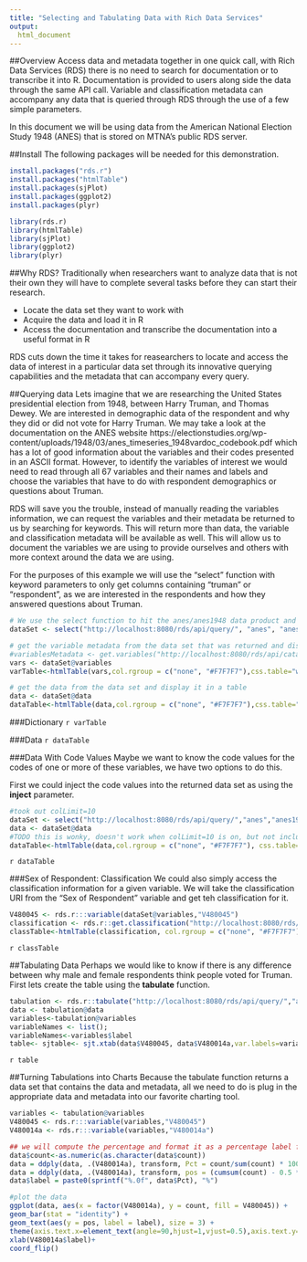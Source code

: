 ```yaml
---
title: "Selecting and Tabulating Data with Rich Data Services"
output:
  html_document
---
```


##Overview
Access data and metadata together in one quick call, with Rich Data Services (RDS) there is no need to search for documentation or to transcribe it into R. Documentation is provided to users along side the data through the same API call. Variable and classification metadata can accompany any data that is queried through RDS through the use of a few simple parameters.

In this document we will be using data from the American National Election Study 1948 (ANES) that is stored on MTNA's public RDS server. 

##Install
The following packages will be needed for this demonstration.
```r
install.packages("rds.r")
install.packages("htmlTable")
install.packages(sjPlot)
install.packages(ggplot2)
install.packages(plyr)
```
```r
library(rds.r)
library(htmlTable)
library(sjPlot)
library(ggplot2)
library(plyr)
```

##Why RDS?
Traditionally when researchers want to analyze data that is not their own they will have to complete several tasks before they can start their research. 

* Locate the data set they want to work with
* Acquire the data and load it in R
* Access the documentation and transcribe the documentation into a useful format in R

RDS cuts down the time it takes for reasearchers to locate and access the data of interest in a particular data set through its innovative querying capabilities and the metadata that can accompany every query.

##Querying data
Lets imagine that we are researching the United States presidential election from 1948, between Harry Truman, and Thomas Dewey. We are interested in demographic data of the respondent and why they did or did not vote for Harry Truman. We may take a look at the documentation on the ANES website https://electionstudies.org/wp-content/uploads/1948/03/anes_timeseries_1948vardoc_codebook.pdf which has a lot of good information about the variables and their codes presented in an ASCII format. However, to identify the variables of interest we would need to read through all 67 variables and their names and labels and choose the variables that have to do with respondent demographics or questions about Truman.

RDS will save you the trouble, instead of manually reading the variables information, we can request the variables and their metadata be returned to us by searching for keywords. This will return more than data, the variable and classification metadata will be available as well. This will allow us to document the variables we are using to provide ourselves and others with more context around the data we are using. 

For the purposes of this example we will use the "select" function with keyword parameters to only get columns containing "truman" or "respondent", as we are interested in the respondents and how they answered questions about Truman.
```r
# We use the select function to hit the anes/anes1948 data product and look for cols with the keywords truman and respondent. Metadata is set to true so we can see the variables metadata, and we set row limit to 10 to keep this example short.
dataSet <- select("http://localhost:8080/rds/api/query/", "anes", "anes1948", cols="$truman,$respondent", metadata=TRUE, rowLimit=10, autoPage=FALSE)

# get the variable metadata from the data set that was returned and display it in a table.
#variablesMetadata <- get.variables("http://localhost:8080/rds/api/catalog/","anes","anes1948",cols="$truman,$respondent",columnLimit=10)
vars <- dataSet@variables
varTable<-htmlTable(vars,col.rgroup = c("none", "#F7F7F7"),css.table="width: 100%; ", css.cell = "padding-left: 2%; padding-right: 2%; font-family:\"Helvetica Neue\",Helvetica,Arial,sans-serif; font-size:14px", rnames=FALSE)

# get the data from the data set and display it in a table
data <- dataSet@data
dataTable<-htmlTable(data,col.rgroup = c("none", "#F7F7F7"),css.table="width: 100%;", css.cell = "padding-left: 2%; padding-right: 2%;font-family:\"Helvetica Neue\",Helvetica,Arial,sans-serif; font-size:14px", rnames=FALSE)
```
###Dictionary
`r varTable`

###Data
`r dataTable`

###Data With Code Values
Maybe we want to know the code values for the codes of one or more of these variables, we have two options to do this. 

First we could inject the code values into the returned data set as using the **inject** parameter.
```r
#took out colLimit=10
dataSet <- select("http://localhost:8080/rds/api/query/","anes","anes1948", colLimit=10, rowLimit = 10, metadata = TRUE, inject=TRUE)
data <- dataSet@data
#TODO this is wonky, doesn't work when colLimit=10 is on, but not including it makes a weird table
dataTable<-htmlTable(data,col.rgroup = c("none", "#F7F7F7"), css.table="width: 100%;",css.cell = "padding-left: 2%; padding-right: 2%; font-family:\"Helvetica Neue\",Helvetica,Arial,sans-serif; font-size:14px", rnames=FALSE)
```
`r dataTable`

###Sex of Respondent: Classification
We could also simply access the classification information for a given variable. We will take the classification URI from the "Sex of Respondent" variable and get teh classification for it. 
```r
V480045 <- rds.r:::variable(dataSet@variables,"V480045")
classification <- rds.r::get.classification("http://localhost:8080/rds/api/catalog/","anes","anes1948",class.id=V480045$classificationUri)
classTable<-htmlTable(classification, col.rgroup = c("none", "#F7F7F7"),css.table="width: 100%;", rnames=FALSE)
```
`r classTable`

##Tabulating Data
Perhaps we would like to know if there is any difference between why male and female respondents think people voted for Truman. First lets create the table using the **tabulate** function.
```r
tabulation <- rds.r::tabulate("http://localhost:8080/rds/api/query/","anes","anes1948", metadata=TRUE,dimensions="V480045,V480014a", inject=TRUE)
data <- tabulation@data
variables<-tabulation@variables
variableNames <- list();
variableNames<-variables$label
table<- sjtable<- sjt.xtab(data$V480045, data$V480014a,var.labels=variableNames)

```
`r table`

##Turning Tabulations into Charts
Because the tabulate function returns a data set that contains the data and metadata, all we need to do is plug in the appropriate data and metadata into our favorite charting tool. 
```r
variables <- tabulation@variables
V480045 <- rds.r:::variable(variables,"V480045")
V480014a <- rds.r:::variable(variables,"V480014a")

## we will compute the percentage and format it as a percentage label for the chart
data$count<-as.numeric(as.character(data$count))
data = ddply(data, .(V480014a), transform, Pct = count/sum(count) * 100)
data = ddply(data, .(V480014a), transform, pos = (cumsum(count) - 0.5 * count))
data$label = paste0(sprintf("%.0f", data$Pct), "%")

#plot the data
ggplot(data, aes(x = factor(V480014a), y = count, fill = V480045)) +
geom_bar(stat = "identity") +
geom_text(aes(y = pos, label = label), size = 3) +
theme(axis.text.x=element_text(angle=90,hjust=1,vjust=0.5),axis.text.y=element_text(size=12), legend.position="top")+
xlab(V480014a$label)+
coord_flip()
```

<br/><br/><br/><br/>
